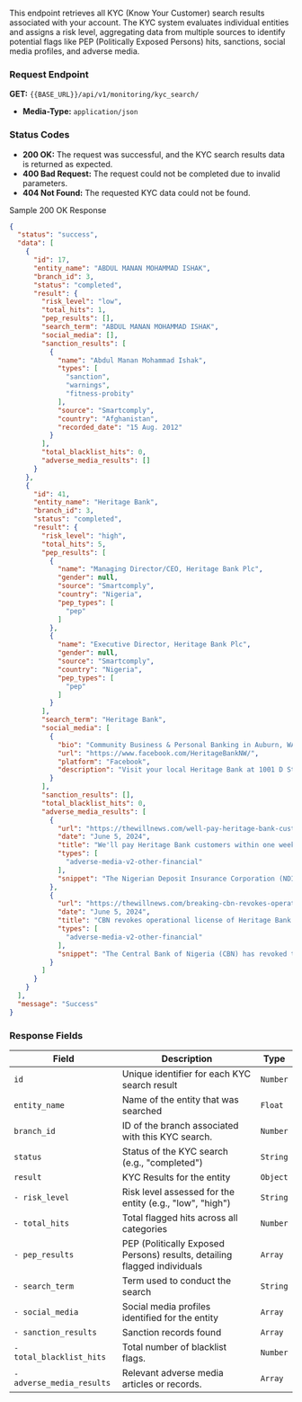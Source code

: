 This endpoint retrieves all KYC (Know Your Customer) search results associated with your account. The KYC system evaluates individual entities and assigns a risk level, aggregating data from multiple sources to identify potential flags like PEP (Politically Exposed Persons) hits, sanctions, social media profiles, and adverse media.

### Request Endpoint
**GET:** `{{BASE_URL}}/api/v1/monitoring/kyc_search/`

- **Media-Type:** `application/json`

### Status Codes
- **200 OK:** The request was successful, and the KYC search results data is returned as expected.
- **400 Bad Request:** The request could not be completed due to invalid parameters.
- **404 Not Found:** The requested KYC data could not be found.

Sample 200 OK Response
```json
{
  "status": "success",
  "data": [
    {
      "id": 17,
      "entity_name": "ABDUL MANAN MOHAMMAD ISHAK",
      "branch_id": 3,
      "status": "completed",
      "result": {
        "risk_level": "low",
        "total_hits": 1,
        "pep_results": [],
        "search_term": "ABDUL MANAN MOHAMMAD ISHAK",
        "social_media": [],
        "sanction_results": [
          {
            "name": "Abdul Manan Mohammad Ishak",
            "types": [
              "sanction",
              "warnings",
              "fitness-probity"
            ],
            "source": "Smartcomply",
            "country": "Afghanistan",
            "recorded_date": "15 Aug. 2012"
          }
        ],
        "total_blacklist_hits": 0,
        "adverse_media_results": []
      }
    },
    {
      "id": 41,
      "entity_name": "Heritage Bank",
      "branch_id": 3,
      "status": "completed",
      "result": {
        "risk_level": "high",
        "total_hits": 5,
        "pep_results": [
          {
            "name": "Managing Director/CEO, Heritage Bank Plc",
            "gender": null,
            "source": "Smartcomply",
            "country": "Nigeria",
            "pep_types": [
              "pep"
            ]
          },
          {
            "name": "Executive Director, Heritage Bank Plc",
            "gender": null,
            "source": "Smartcomply",
            "country": "Nigeria",
            "pep_types": [
              "pep"
            ]
          }
        ],
        "search_term": "Heritage Bank",
        "social_media": [
          {
            "bio": "Community Business & Personal Banking in Auburn, WA",
            "url": "https://www.facebook.com/HeritageBankNW/",
            "platform": "Facebook",
            "description": "Visit your local Heritage Bank at 1001 D Street NE in Auburn, WA to find business & personal banking solutions to fit your needs."
          }
        ],
        "sanction_results": [],
        "total_blacklist_hits": 0,
        "adverse_media_results": [
          {
            "url": "https://thewillnews.com/well-pay-heritage-bank-customers-within-one-week-ndic/",
            "date": "June 5, 2024",
            "title": "We'll pay Heritage Bank customers within one week - NDIC",
            "types": [
              "adverse-media-v2-other-financial"
            ],
            "snippet": "The Nigerian Deposit Insurance Corporation (NDIC) says the payment of depositors in Heritage Bank will commence before the end of..."
          },
          {
            "url": "https://thewillnews.com/breaking-cbn-revokes-operational-license-of-heritage-bank-plc/",
            "date": "June 5, 2024",
            "title": "CBN revokes operational license of Heritage Bank Plc",
            "types": [
              "adverse-media-v2-other-financial"
            ],
            "snippet": "The Central Bank of Nigeria (CBN) has revoked the banking license of Heritage Bank Plc with immediate effect."
          }
        ]
      }
    }
  ],
  "message": "Success"
}

```

### Response Fields
| Field               | Description                                                              | Type   |
|---------------------|--------------------------------------------------------------------------|--------|
| `id`                | Unique identifier for each KYC search result                             | `Number` |
| `entity_name`       | Name of the entity that was searched                                     | `Float` |
| `branch_id`         | ID of the branch associated with this KYC search.                        | `Number` |
| `status`            | Status of the KYC search (e.g., "completed")                            | `String` |
| `result`            | KYC Results for the entity                                               | `Object` |
| `- risk_level`      | Risk level assessed for the entity (e.g., "low", "high")                 | `String` |
| `- total_hits`      | Total flagged hits across all categories                                 | `Number` |
| `- pep_results`     | PEP (Politically Exposed Persons) results, detailing flagged individuals| `Array` |
| `- search_term`     | Term used to conduct the search                                         | `String` |
| `- social_media`    | Social media profiles identified for the entity                          | `Array` |
| `- sanction_results`| Sanction records found                                                   | `Array` |
| `- total_blacklist_hits`| Total number of blacklist flags.                                     | `Number` |
| `- adverse_media_results`| Relevant adverse media articles or records.                         | `Array` |
